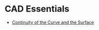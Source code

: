 # CAD Essentials

- [Continuity of the Curve and the Surface](./cad-essentials/continuity-curve-and-surface)











